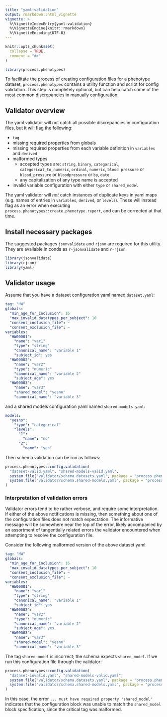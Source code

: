 ```yaml
---
title: "yaml-validation"
output: rmarkdown::html_vignette
vignette: >
  %\VignetteIndexEntry{yaml-validation}
  %\VignetteEngine{knitr::rmarkdown}
  %\VignetteEncoding{UTF-8}
---
```


```r
knitr::opts_chunk$set(
  collapse = TRUE,
  comment = "#>"
)
```

```r
library(process.phenotypes)
```

To facilitate the process of creating configuration files for a phenotype dataset,
`process.phenotypes` contains a utility function and script for config validation. This step
is completely optional, but can help catch some of the most common discrepancies
in manually configuration.

## Validator overview

The yaml validator will not catch all possible discrepancies in configuration
files, but it will flag the following:

- `tag`
- missing required properties from globals
- missing required properties from each variable definition in `variables` and `derived`
- malformed types
  - accepted types are: `string`, `binary`, `categorical`, `categorical_to_numeric`, `ordinal`,
    `numeric`, `blood pressure` or `blood_pressure` or `bloodpressure` or `bp`, `date`
  - any capitalization of any type name is accepted
- invalid variable configuration with either `type` or `shared_model`

The yaml validator will *not* catch instances of duplicate keys in yaml maps (e.g. names of entries
in `variables`, `derived`, or `levels`). These will instead flag as an error when executing
`process.phenotypes::create.phenotype.report`, and can be corrected at that time.

## Install necessary packages

The suggested packages `jsonvalidate` and `rjson` are required for this utility.
They are available in conda as `r-jsonvalidate` and `r-rjson`.

```r
library(jsonvalidate)
library(rjson)
library(yaml)
```

## Validator usage

Assume that you have a dataset configuration yaml named `dataset.yaml`:

```yaml
tag: "HW"
globals:
  "min_age_for_inclusion": 16
  "max_invalid_datatypes_per_subject": 10
  "consent_inclusion_file": ~
  "consent_exclusion_file": ~
variables:
  "HW00001":
    "name": "var1"
    "type": "string"
    "canonical_name": "variable 1"
    "subject_id": yes
  "HW00002":
    "name": "var2"
    "type": "numeric"
    "canonical_name": "variable 2"
    "subject_age": yes
  "HW00003":
    "name": "var3"
    "shared_model": "yesno"
    "canonical_name": "variable 3"
```

and a shared models configuration yaml named `shared-models.yaml`:

```yaml
models:
  "yesno":
    "type": "categorical"
    "levels":
      "1":
        "name": "no"
      "2":
        "name": "yes"
```

Then schema validation can be run as follows:

```R
process.phenotypes::config.validation(
  "dataset-valid.yaml", "shared-models-valid.yaml",
  system.file("validator/schema.datasets.yaml", package = "process.phenotypes"),
  system.file("validator/schema.shared-models.yaml", package = "process.phenotypes")
)
```

### Interpretation of validation errors

Validator errors tend to be rather verbose, and require some interpretation.
If either of the above notifications is missing, then something about one of the configuration
files does not match expectation. The informative message will be somewhere near the top of the
error, likely accompanied by an assortment of tangentially related errors the validator
encountered when attempting to resolve the configuration file.

Consider the following malformed version of the above dataset yaml:

```yaml
tag: "HW"
globals:
  "min_age_for_inclusion": 16
  "max_invalid_datatypes_per_subject": 10
  "consent_inclusion_file": ~
  "consent_exclusion_file": ~
variables:
  "HW00001":
    "name": "var1"
    "type": "string"
    "canonical_name": "variable 1"
    "subject_id": yes
  "HW00002":
    "name": "var2"
    "type": "numeric"
    "canonical_name": "variable 2"
    "subject_age": yes
  "HW00003":
    "name": "var3"
    "shared-model": "yesno"
    "canonical_name": "variable 3"
```

The tag `shared-model` is incorrect; the schema expects `shared_model`. If we run
this configuration file through the validator:

```R
process.phenotypes::config.validation(
  "dataset-invalid.yaml", "shared-models-valid.yaml",
  system.file("validator/schema.datasets.yaml", package = "process.phenotypes"),
  system.file("validator/schema.shared-models.yaml", package = "process.phenotypes")
)
```

In this case, the error `... must have required property 'shared_model'` indicates
that the configuration block was unable to match the `shared_model` block specification,
since the critical tag was malformed.
